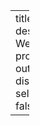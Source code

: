 ---
title: "Hello World"
description: | 
  Welcome to my project space
output:
  distill::distill_article:
      self_contained: false



---